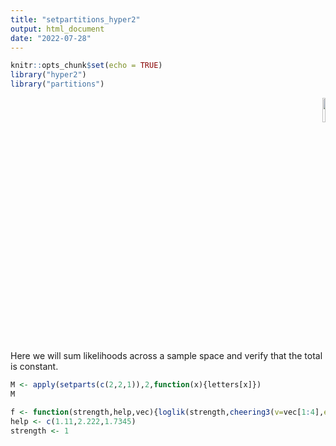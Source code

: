 ```yaml
---
title: "setpartitions_hyper2"
output: html_document
date: "2022-07-28"
---
```


```r
knitr::opts_chunk$set(echo = TRUE)
library("hyper2")
library("partitions")
```

<p style="text-align: right;">
![](`r system.file("help/figures/hyper2.png", package = "hyper2")`){width=10%}
</p>

Here we will sum likelihoods across a sample space and verify that the total is constant.


```r
M <- apply(setparts(c(2,2,1)),2,function(x){letters[x]})
M
```

```r
f <- function(strength,help,vec){loglik(strength,cheering3(v=vec[1:4],e=c(a=1,b=2,c=3),help=help,vec[5]))}
help <- c(1.11,2.222,1.7345)
strength <- 1
```






